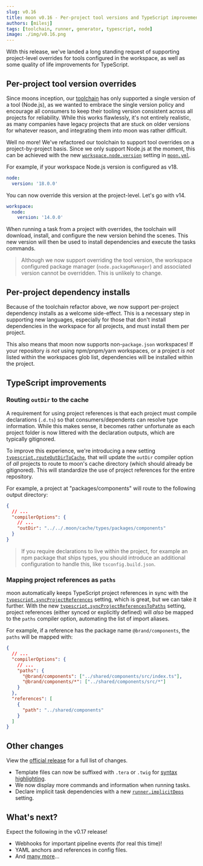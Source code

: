 ```yaml
---
slug: v0.16
title: moon v0.16 - Per-project tool versions and TypeScript improvements
authors: [milesj]
tags: [toolchain, runner, generator, typescript, node]
image: ./img/v0.16.png
---
```


With this release, we've landed a long standing request of supporting project-level overrides for
tools configured in the workspace, as well as some quality of life improvements for TypeScript.

<!--truncate-->

## Per-project tool version overrides

Since moons inception, our [toolchain](../docs/concepts/toolchain) has only supported a single
version of a tool (Node.js), as we wanted to embrace the single version policy and encourage all
consumers to keep their tooling version consistent across all projects for reliability. While this
works flawlessly, it's not entirely realistic, as many companies have legacy projects that are stuck
on older versions for whatever reason, and integrating them into moon was rather difficult.

Well no more! We've refactored our toolchain to support tool overrides on a project-by-project
basis. Since we only support Node.js at the moment, this can be achieved with the new
[`workspace.node.version`](../docs/config/project#node) setting in
[`moon.yml`](../docs/config/project).

For example, if your workspace Node.js version is configured as v18.

```yaml title=".moon/workspace.yml"
node:
  version: '18.0.0'
```

You can now override this version at the project-level. Let's go with v14.

```yaml title="<project>/moon.yml"
workspace:
  node:
    version: '14.0.0'
```

When running a task from a project with overrides, the toolchain will download, install, and
configure the new version behind the scenes. This new version will then be used to install
dependencies and execute the tasks commands.

> Although we now support overriding the tool version, the workspace configured package manager
> (`node.packageManager`) and associated version cannot be overridden. This is unlikely to change.

## Per-project dependency installs

Because of the toolchain refactor above, we now support per-project dependency installs as a welcome
side-effect. This is a necessary step in supporting new languages, especially for those that don't
install dependencies in the workspace for all projects, and must install them per project.

This also means that moon now supports non-`package.json` workspaces! If your repository _is not_
using npm/pnpm/yarn workspaces, or a project _is not_ listed within the workspaces glob list,
dependencies will be installed within the project.

## TypeScript improvements

### Routing `outDir` to the cache

A requirement for using project references is that each project must compile declarations (`.d.ts`)
so that consumers/dependents can resolve type information. While this makes sense, it becomes rather
unfortunate as each project folder is now littered with the declaration outputs, which are typically
gitignored.

To improve this experience, we're introducing a new setting
[`typescript.routeOutDirToCache`](../docs/config/toolchain#routeoutdirtocache), that will update the
`outDir` compiler option of _all_ projects to route to moon's cache directory (which should already
be gitignored). This will standardize the use of project references for the entire repository.

For example, a project at "packages/components" will route to the following output directory:

```json title="<project>/tsconfig.json"
{
  // ...
  "compilerOptions": {
    // ...
    "outDir": "../../.moon/cache/types/packages/components"
  }
}
```

> If you require declarations to live within the project, for example an npm package that ships
> types, you should introduce an additional configuration to handle this, like
> `tsconfig.build.json`.

### Mapping project references as `paths`

moon automatically keeps TypeScript project references in sync with the
[`typescript.syncProjectReferences`](../docs/config/toolchain#syncprojectreferences) setting, which
is great, but we can take it further. With the new
[`typescript.syncProjectReferencesToPaths`](../docs/config/toolchain#syncprojectreferencestopaths)
setting, project references (either synced or explicitly defined) will _also_ be mapped to the
`paths` compiler option, automating the list of import aliases.

For example, if a reference has the package name `@brand/components`, the `paths` will be mapped
with:

```json title="<project>/tsconfig.json"
{
  // ...
  "compilerOptions": {
    // ...
    "paths": {
      "@brand/components": ["../shared/components/src/index.ts"],
      "@brand/components/*": ["../shared/components/src/*"]
    }
  },
  "references": [
    {
      "path": "../shared/components"
    }
  ]
}
```

## Other changes

View the
[official release](https://github.com/moonrepo/moon/releases/tag/%40moonrepo%2Fcli%400.16.0) for a
full list of changes.

- Template files can now be suffixed with `.tera` or `.twig` for
  [syntax highlighting](../docs/guides/codegen#file-extensions).
- We now display more commands and information when running tasks.
- Declare implicit task dependencies with a new [`runner.implicitDeps`](../docs/config/workspace)
  setting.

## What's next?

Expect the following in the v0.17 release!

- Webhooks for important pipeline events (for real this time)!
- YAML anchors and references in config files.
- And [many more](https://github.com/moonrepo/moon/issues/356)...
